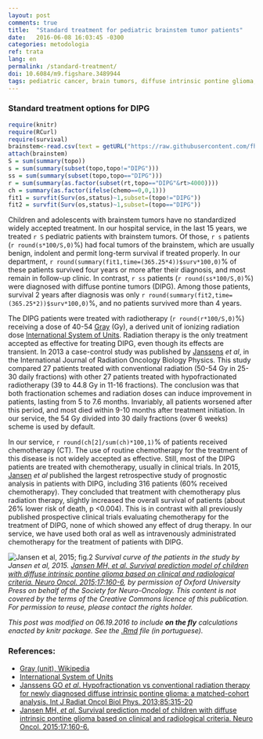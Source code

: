 ---
layout: post
comments: true
title:  "Standard treatment for pediatric brainstem tumor patients"
date:   2016-06-08 16:03:45 -0300
categories: metodologia
ref: trata
lang: en
permalink: /standard-treatment/
doi: 10.6084/m9.figshare.3489944
tags: pediatric cancer, brain tumors, diffuse intrinsic pontine glioma, clinical trial, standard treatment, project valkyrie
---

### Standard treatment options for DIPG

```{r echo=F, warning=F, message=F}
require(knitr)
require(RCurl)
require(survival)
brainstem<-read.csv(text = getURL("https://raw.githubusercontent.com/fhcflx/valkyrie/gh-pages/_data/brainstem2015.csv"))  
attach(brainstem)  
S = sum(summary(topo))  
s = sum(summary(subset(topo,topo!="DIPG")))  
ss = sum(summary(subset(topo,topo=="DIPG")))  
r = sum(summary(as.factor(subset(rt,topo=="DIPG"&rt>4000))))  
ch = summary(as.factor(ifelse(chemo==0,0,1)))  
fit1 = survfit(Surv(os,status)~1,subset=(topo!="DIPG"))  
fit2 = survfit(Surv(os,status)~1,subset=(topo=="DIPG"))
```

Children and adolescents with brainstem tumors have no standardized widely accepted treatment. In our hospital service, in the last 15 years, we treated `r S` pediatric patients with brainstem tumors. Of those, `r s` patients (`r round(s*100/S,0)`%) had focal tumors of the brainstem, which are usually benign, indolent and permit long-term survival if treated properly. In our department, `r round(summary(fit1,time=(365.25*4))$surv*100,0)`% of these patients survived four years or more after their diagnosis, and most remain in follow-up clinic. In contrast, `r ss` patients (`r round(ss*100/S,0)`%) were diagnosed with diffuse pontine tumors (DIPG). Among those patients, survival 2 years after diagnosis was only `r round(summary(fit2,time=(365.25*2))$surv*100,0)`%, and no patients survived more than 4 years.

The DIPG patients were treated with radiotherapy (`r round(r*100/S,0)`%) receiving a dose of 40-54 [Gray][Gray] (Gy), a derived unit of ionizing radiation dose [International System of Units][si]. Radiation therapy is the only treatment accepted as effective for treating DIPG, even though its effects are transient. In 2013 a case-control study was published by [Janssens][janssens] *et al*, in the International Journal of Radiation Oncology Biology Physics. This study compared 27 patients treated with conventional radiation (50-54 Gy in 25-30 daily fractions) with other 27 patients treated with hypofractionated radiotherapy (39 to 44.8 Gy in 11-16 fractions). The conclusion was that both fractionation schemes and radiation doses can induce improvement in patients, lasting from 5 to 7.6 months. Invariably, all patients worsened after this period, and most died within 9-10 months after treatment initiation. In our service, the 54 Gy divided into 30 daily fractions (over 6 weeks) scheme is used by default.

In our service, `r round(ch[2]/sum(ch)*100,1)`% of patients received chemotherapy (CT). The use of routine chemotherapy for the treatment of this disease is not widely accepted as effective. Still, most of the DIPG patients are treated with chemotherapy, usually in clinical trials. In 2015, [Jansen][jansen] *et al* published the largest retrospective study of prognostic analysis in patients with DIPG, including 316 patients (60% received chemotherapy). They concluded that treatment with chemotherapy plus radiation therapy, slightly increased the overall survival of patients (about 26% lower risk of death, p <0.004). This is in contrast with all previously published prospective clinical trials evaluating chemotherapy for the treatment of DIPG, none of which showed any effect of drug therapy. In our service, we have used both oral as well as intravenously administrated chemotherapy for the treatment of patients with DIPG.

![Jansen et al, 2015; fig.2](http://www.ncbi.nlm.nih.gov/pmc/articles/PMC4483042/bin/nou10402.jpg)
*Survival curve of the patients in the study by Jansen et al, 2015. [Jansen MH, _et al_. Survival prediction model of children with diffuse intrinsic pontine glioma based on clinical and radiological criteria. Neuro Oncol. 2015;17:160-6][jansen], by permission of Oxford University Press on behalf of the Society for Neuro-Oncology.
This content is not covered by the terms of the Creative Commons licence of this publication. For permission to reuse, please contact the rights holder.*

_This post was modified on 06.19.2016 to include **on the fly** calculations enacted by knitr package. See the [.Rmd](https://github.com/fhcflx/valkyrie/blob/gh-pages/_source/2016-06-08-Tratamento-padrão-de-tumores-de-tronco-cerebral.Rmd) file (in portuguese)._

### References:

- [Gray (unit), Wikipedia][gray]
- [International System of Units][si]
- [Janssens GO _et al_. Hypofractionation vs conventional
radiation therapy for newly diagnosed diffuse intrinsic pontine glioma: a
matched-cohort analysis. Int J Radiat Oncol Biol Phys. 2013;85:315-20][janssens]
- [Jansen MH, _et al_. Survival prediction model of children with diffuse
intrinsic pontine glioma based on clinical and radiological criteria. Neuro
Oncol. 2015;17:160-6.][jansen]


[gray]: https://en.wikipedia.org/wiki/Gray_(unit)
[si]: https://pt.wikipedia.org/wiki/Sistema_Internacional_de_Unidades
[janssens]: http://www.sciencedirect.com/science/article/pii/S0360301612005524?np=y
[jansen]: http://neuro-oncology.oxfordjournals.org/content/17/1/160.full.pdf+html
